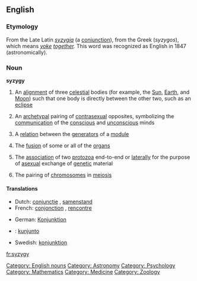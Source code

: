 {{wordnomination}}
==English==
===Etymology===
From the Late Latin ''[[syzygia]]'' (a [[conjunction]]), from the Greek (''syzygos''), which means ''[[yoke]] [[together]].'' This word was recognized as English in 1847 (astronomically).

===Noun===
{{wikipedia}}
'''syzygy'''

# {{astronomy}} An [[alignment]] of three [[celestial]] bodies (for example, the [[Sun]], [[Earth]], and [[Moon]]) such that one body is directly between the other two, such as an [[eclipse]]
# {{psychology}} An [[archetypal]] pairing of [[contrasexual]] opposites, symbolizing the [[communication]] of the [[conscious]] and [[unconscious]] minds
# {{mathematics}} A [[relation]] between the [[generator|generators]] of a [[module]]
# {{medicine}} The [[fusion]] of some or all of the [[organs]]
# {{zoology}} The [[association]] of two [[protozoa]] end-to-end or [[laterally]] for the purpose of [[asexual]] exchange of [[genetic]] material
# {{zoology}} The pairing of [[chromosome|chromosomes]] in [[meiosis]]

====Translations====
{{top}}
* Dutch: [[conjunctie]] {{f}}, [[samenstand]] {{m}}
* French: [[conjonction]] {{f}}, [[rencontre]] {{m}}
{{mid}}
* German: [[Konjunktion]] {{f}}
* {{io}}: [[kunjunto]]
* Swedish: [[konjunktion]] {{c}}
{{bottom}}

[[Category: English nouns]]
[[Category: Astronomy]]
[[Category: Psychology]]
[[Category: Mathematics]]
[[Category: Medicine]]
[[Category: Zoology]]

[[fr:syzygy]]